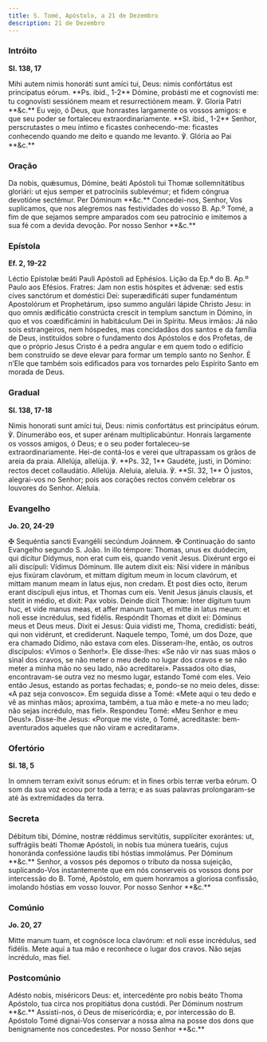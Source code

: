 ```yaml
---
title: S. Tomé, Apóstolo, a 21 de Dezembro
description: 21 de Dezembro
---
```


### Intróito

**Sl. 138, 17**

<div class="side-by-side not-content">
  <span class="text-justify">
    Mihi autem nimis honoráti sunt amíci tui, Deus: nimis confórtátus est
    principatus eórum. **Ps. ibid., 1-2** Dómine, probásti me et cognovísti me:
    tu cognovísti sessiónem meam et resurrectiónem meam. ℣. Gloria Patri **&c.**
  </span>
  <span class="text-justify">
    Eu vejo, ó Deus, que honrastes largamente os vossos amigos: e que seu poder
    se fortaleceu extraordinariamente. **Sl. ibid., 1-2** Senhor, perscrutastes
    o meu íntimo e ficastes conhecendo-me: ficastes conhecendo quando me deito e
    quando me levanto. ℣. Glória ao Pai **&c.**
  </span>
</div>

### Oração

<div class="side-by-side not-content">
  <span class="text-justify">
    Da nobis, quǽsumus, Dómine, beáti Apóstoli tui Thomæ sollemnitátibus
    gloriári: ut ejus semper et patrocíniis sublevémur; et fidem cóngrua
    devotióne sectémur. Per Dóminum **&c.**
  </span>
  <span class="text-justify">
    Concedei-nos, Senhor, Vos suplicamos, que nos alegremos nas festividades do
    vosso B. Ap.º Tomé, a fim de que sejamos sempre amparados com seu patrocínio
    e imitemos a sua fé com a devida devoção. Por nosso Senhor **&c.**
  </span>
</div>

### Epístola

**Ef. 2, 19-22**

<div class="side-by-side not-content">
  <span class="text-justify">
    Léctio Epístolæ beáti Pauli Apóstoli ad Ephésios.
  </span>
  <span class="text-justify">Lição da Ep.ª do B. Ap.º Paulo aos Efésios.</span>
  <span class="text-justify">
    Fratres: Jam non estis hóspites et ádvenæ: sed estis cives sanctórum et
    doméstici Dei: superædificáti super fundaméntum Apostolórum et Prophetárum,
    ipso summo angulári lápide Christo Jesu: in quo omnis ædificátio constrúcta
    crescit in templum sanctum in Dómino, in quo et vos coædificámini in
    habitáculum Dei in Spíritu.
  </span>
  <span class="text-justify">
    Meus irmãos: Já não sois estrangeiros, nem hóspedes, mas concidadãos dos
    santos e da família de Deus, instituídos sobre o fundamento dos Apóstolos e
    dos Profetas, de que o próprio Jesus Cristo é a pedra angular e em quem todo
    o edifício bem construído se deve elevar para formar um templo santo no
    Senhor. É n’Ele que também sois edificados para vos tornardes pelo Espírito
    Santo em morada de Deus.
  </span>
</div>

### Gradual

**Sl. 138, 17-18**

<div class="side-by-side not-content">
  <span class="text-justify">
    Nimis honorati sunt amíci tui, Deus: nimis confortátus est principátus
    eórum. ℣. Dinumerábo eos, et super arénam multiplicabúntur.
  </span>
  <span class="text-justify">
    Honrais largamente os vossos amigos, ó Deus; e o seu poder fortaleceu-se
    extraordinariamente. Hei-de contá-los e verei que ultrapassam os grãos de
    areia da praia.
  </span>
  <span class="text-justify">
    Allelúja, allelúja. ℣. **Ps. 32, 1** Gaudéte, justi, in Dómino: rectos decet
    collaudátio. Allelúja.
  </span>
  <span class="text-justify">
    Aleluia, aleluia. ℣. **Sl. 32, 1** Ó justos, alegrai-vos no Senhor; pois aos
    corações rectos convém celebrar os louvores do Senhor. Aleluia.
  </span>
</div>

### Evangelho

**Jo. 20, 24-29**

<div class="side-by-side not-content">
  <span class="text-justify">
    <span class="text-red-500">✠</span> Sequéntia sancti Evangélii secúndum
    Joánnem.
  </span>
  <span class="text-justify">
    <span class="text-red-500">✠</span> Continuação do santo Evangelho segundo
    S. João.
  </span>
  <span class="text-justify">
    In illo témpore: Thomas, unus ex duódecim, qui dícitur Dídymus, non erat cum
    eis, quando venit Jesus. Dixérunt ergo ei alii discípuli: Vídimus Dóminum.
    Ille autem dixit eis: Nisi videre in mánibus ejus fixúram clavórum, et
    mittam dígitum meum in locum clavórum, et mittam manum meam in latus ejus,
    non credam. Et post dies octo, íterum erant discípuli ejus intus, et Thomas
    cum eis. Venit Jesus jánuis clausis, et stetit in médio, et dixit: Pax
    vobis. Deinde dicit Thomæ: Inter dígitum tuum huc, et vide manus meas, et
    affer manum tuam, et mitte in latus meum: et noli esse incrédulus, sed
    fidélis. Respóndit Thomas et dixit ei: Dóminus meus et Deus meus. Dixit ei
    Jesus: Quia vidisti me, Thoma, credidísti: beáti, qui non vidérunt, et
    crediderunt.
  </span>
  <span class="text-justify">
    Naquele tempo, Tomé, um dos Doze, que era chamado Dídimo, não estava com
    eles. Disseram-lhe, então, os outros discípulos: «Vimos o Senhor!». Ele
    disse-lhes: «Se não vir nas suas mãos o sinal dos cravos, se não meter o meu
    dedo no lugar dos cravos e se não meter a minha mão no seu lado, não
    acreditarei». Passados oito dias, encontravam-se outra vez no mesmo lugar,
    estando Tomé com eles. Veio então Jesus, estando as portas fechadas; e,
    pondo-se no meio deles, disse: «A paz seja convosco». Em seguida disse a
    Tomé: «Mete aqui o teu dedo e vê as minhas mãos; aproxima, também, a tua mão
    e mete-a no meu lado; não sejas incrédulo, mas fiel». Respondeu Tomé: «Meu
    Senhor e meu Deus!». Disse-lhe Jesus: «Porque me viste, ó Tomé, acreditaste:
    bem-aventurados aqueles que não viram e acreditaram».
  </span>
</div>

### Ofertório

**Sl. 18, 5**

<div class="side-by-side not-content">
  <span class="text-justify">
    In omnem terram exívit sonus eórum: et in fines orbis terræ verba eórum.
  </span>
  <span class="text-justify">
    O som da sua voz ecoou por toda a terra; e as suas palavras prolongaram-se
    até às extremidades da terra.
  </span>
</div>

### Secreta

<div class="side-by-side not-content">
  <span class="text-justify">
    Débitum tibi, Dómine, nostræ réddimus servitútis, supplíciter exorántes: ut,
    suffrágiis beáti Thomæ Apóstoli, in nobis tua múnera tueáris, cujus
    honoránda confessióne laudis tibi hóstias immolámus. Per Dóminum **&c.**
  </span>
  <span class="text-justify">
    Senhor, a vossos pés depomos o tributo da nossa sujeição, suplicando-Vos
    instantemente que em nós conserveis os vossos dons por intercessão do B.
    Tomé, Apóstolo, em quem honramos a gloriosa confissão, imolando hóstias em
    vosso louvor. Por nosso Senhor **&c.**
  </span>
</div>

### Comúnio

**Jo. 20, 27**

<div class="side-by-side not-content">
  <span class="text-justify">
    Mitte manum tuam, et cognósce loca clavórum: et noli esse incrédulus, sed
    fidélis.
  </span>
  <span class="text-justify">
    Mete aqui a tua mão e reconhece o lugar dos cravos. Não sejas incrédulo, mas
    fiel.
  </span>
</div>

### Postcomúnio

<div class="side-by-side not-content">
  <span class="text-justify">
    Adésto nobis, miséricors Deus: et, intercedénte pro nobis beáto Thoma
    Apóstolo, tua circa nos propitiátus dona custódi. Per Dóminum nostrum
    **&c.**
  </span>
  <span class="text-justify">
    Assisti-nos, ó Deus de misericórdia; e, por intercessão do B. Apóstolo Tomé
    dignai-Vos conservar a nossa alma na posse dos dons que benignamente nos
    concedestes. Por nosso Senhor **&c.**
  </span>
</div>
